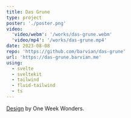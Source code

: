 ```yaml
---
title: Das Grune
type: project
poster: './poster.png'
video:
  'video/webm': '/works/das-grune.webm'
  'video/mp4': '/works/das-grune.mp4'
date: 2023-08-08
repo: 'https://github.com/barvian/das-grune'
url: 'https://das-grune.barvian.me'
using:
  - svelte
  - sveltekit
  - tailwind
  - fluid-tailwind
  - ts
---
```


[Design](https://dribbble.com/shots/19365923-Das-Gr-ne-Creative-Design-Agency-Landing-Page-Website) by One Week Wonders.
